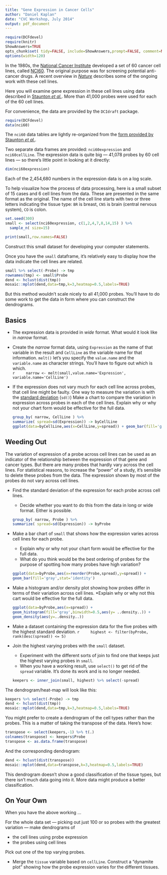 ```yaml
---
title: "Gene Expression in Cancer Cells"
author: "Daniel Kaplan"
date: "CVC Workshop, July 2014"
output: pdf_document
---
```


```r
require(DCFdevel)
require(knitr)
ShowAnswers=TRUE
opts_chunk$set( tidy=FALSE, include=ShowAnswers,prompt=FALSE, comment=NA)
options(width=120)
```

In the 1980s, the [National Cancer Institute](http://www.cancer.gov/) developed a set of 60 cancer cell lines, called [NCI60](http://www.broadinstitute.org/mpr/NCI60/NCI60.html). The original purpose was for screening potential anti-cancer drugs. A recent overview in [*Nature*](http://www.nature.com/nrc/journal/v6/n10/full/nrc1951.html) describes some of the ongoing work with these cell lines.  

Here you will examine gene expression in these cell lines using data described in [Staunton *et al.*](http://www.pnas.org/content/98/19/10787.full). More than 41,000 probes were used for each of the 60 cell lines.

For convenience, the data are provided by the `DCIdraft` package.
```r
require(DCFdevel)
data(nci60)
```

The `nci60` data tables are lightly re-organized from the [form provided by Staunton *et al.*](http://www.broadinstitute.org/mpr/NCI60/NCI60.html).

Two separate data frames are provided: `nci60expression` and `nci60cellLine`.  The expression data is quite big --- 41,078 probes by 60 cell lines --- so there's little point in looking at it directly:
```r
dim(nci60expression)
```

Each of the 2,454,680 numbers in the expression data is on a log scale.


To help visualize how the process of data processing, here is a small subset of 15 cases and 6 cell lines from the data.  These are presented in the same format as the original.  The name of the cell line starts with two or three letters indicating the tissue type: `BR` is breast, `CNS` is brain (central nervous system), `CO` is colon.
```r
set.seed(300)
small <- select(nci60expression, c(1,2,4,7,8,14,15) ) %>% 
  sample_n( size=15)
```
```r
print(small,row.names=FALSE)
```

Construct this small dataset for developing your computer statements.

Once you have the `small` dataframe, it's relatively easy to display how the data indicate the cell lines are related.
```r
small %>% select(-Probe) -> tmp
rownames(tmp) <- small$Probe
dend <- hclust(dist(tmp))
mosaic::mplot(dend,data=tmp,k=3,heatmap=0.5,labels=TRUE)
```

But this method wouldn't scale nicely to all 41,000 probes.  You'll have to do some work to get the data in form where you can construct the dendrograms.


## Basics

* The expression data is provided in *wide* format.  What would it look like in *narrow* format.

* Create the *narrow* format data, using `Expression` as the name of that variable in the result and `CellLine` as the variable name for that information.
    `melt()` let's you specify the `value.name` and the `variable.name` as character strings.  You'll have to figure out which is which.  
    ```r
    narrow <- melt(small,value.name='Expression',
                   variable.name='CellLine')
    ```

* If the expression does not vary much for each cell line across probes, that cell line might be faulty.  One way to measure the variation is with the [standard deviation](http://en.wikipedia.org/wiki/Standard_deviation) (`sd()`) Make a chart to compare the variation in expression across probes in each of the cell lines.
    Explain why or why not your chart form would be effective for the full data.

    ```r
    group_by( narrow, CellLine ) %>%
    summarize( spread=sd(Expression)) -> byCellLine
    ggplot(data=byCellLine,aes(x=CellLine,y=spread)) + geom_bar(fill='grey',stat='identity')
    ```



    
## Weeding Out

The variation of expression of a probe across cell lines can be used as an indicator of the relationship between the expression of that gene and cancer types.  But there are many probes that hardly vary across the cell lines.  For statistical reasons, to increase the "power" of a study, it's sensible to delete these probes from the data.  The expression shown by most of the probes do not vary across cell lines.


* Find the standard deviation of the expression for each probe across cell lines. 
    * Decide whether you want to do this from the data in long or wide format.  Either is possible.
    ```r
    group_by( narrow, Probe ) %>%
    summarize( spread=sd(Expression)) -> byProbe
    ```
    
* Make a bar chart of `small` that shows how the expression varies across cell lines for each probe. 
    * Explain why or why not your chart form would be effective for the full data.
    * What do you think would be the best ordering of probes for the purpose of spotting how many probes have high variation?
    
    ```r
    ggplot(data=byProbe,aes(x=reorder(Probe,spread),y=spread)) + 
    geom_bar(fill='gray',stat='identity')
    ```

* Make a histogram and/or density plot showing how probes differ in terms of their variation across cell lines.
    *Explain why or why not this cart would be effective for the full data.
    
    ```r
    ggplot(data=byProbe,aes(x=spread)) + 
    geom_histogram(fill='gray',binwidth=0.5,aes(y= ..density..)) + 
    geom_density(aes(y=..density..))
    ```
* Make a dataset containing the expression data for the five probes with the highest standard deviation.
    ```r
    highest <- filter(byProbe, rank(desc(spread)) <= 5)
    ```

* Join the highest varying probes with the `small` dataset.
    * Experiment with the different sorts of join to find one that keeps just the highest varying probes in `small`.
    * When you have a working result, use `select()` to get rid of the `spread` variable.  It's done its work and is no longer needed.
    ```r
    keepers <- inner_join(small, highest) %>% select(-spread)
    ```

The dendrogram/heat-map will look like this:
```r
keepers %>% select(-Probe) -> tmp
dend <- hclust(dist(tmp))
mosaic::mplot(dend,data=tmp,k=3,heatmap=0.5,labels=TRUE)
```

You might prefer to create a dendrogram of the cell types rather than the probes.  This is a matter of taking the transpose of the data.  Here's how:
```r
transpose <- select(keepers,-1) %>% t(.)
colnames(transpose) <- keepers$Probe
transpose <- as.data.frame(transpose)
```

And the corresponding dendrogram:

```r
dend <- hclust(dist(transpose))
mosaic::mplot(dend,data=transpose,k=3,heatmap=0.5,labels=TRUE)
```

This dendrogram doesn't show a good classification of the tissue types, but there isn't much data going into it.  More data might produce a better classification.


## On Your Own

When you have the above working ...

For the whole data set --- picking out just 100 or so probes with the greatest variation ---
make dendrograms of 

* the cell lines using probe expression
* the probes using cell lines

Pick out one of the top varying probes.

* Merge the `tissue` variable based on `cellLine`.  Construct a "dynamite plot" showing how the probe expression varies for the different tissues.




